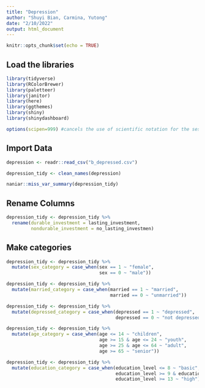```yaml
---
title: "Depression"
author: "Shuyi Bian, Carmina, Yutong"
date: "2/10/2022"
output: html_document
---
```


```r
knitr::opts_chunk$set(echo = TRUE)
```

## Load the libraries
```r
library(tidyverse)
library(RColorBrewer)
library(paletteer)
library(janitor)
library(here)
library(ggthemes)
library(shiny)
library(shinydashboard)
```

```r
options(scipen=999) #cancels the use of scientific notation for the session
```

## Import Data
```r
depression <- readr::read_csv("b_depressed.csv")
```
```r
depression_tidy <- clean_names(depression)
```

```r
naniar::miss_var_summary(depression_tidy)
```

## Rename Columns
```r
depression_tidy <- depression_tidy %>% 
  rename(durable_investment = lasting_investment,
         nondurable_investment = no_lasting_investmen)
```

## Make categories

```r
depression_tidy <- depression_tidy %>% 
  mutate(sex_category = case_when(sex == 1 ~ "female",
                                  sex == 0 ~ "male"))
```

```r
depression_tidy <- depression_tidy %>% 
  mutate(married_category = case_when(married == 1 ~ "married",
                                      married == 0 ~ "unmarried"))
```

```r
depression_tidy <- depression_tidy %>% 
  mutate(depressed_category = case_when(depressed == 1 ~ "depressed",
                                        depressed == 0 ~ "not depressed"))
```

```r
depression_tidy <- depression_tidy %>% 
  mutate(age_category = case_when(age <= 14 ~ "children",
                                  age >= 15 & age <= 24 ~ "youth",
                                  age >= 25 & age <= 64 ~ "adult",
                                  age >= 65 ~ "senior"))
```

```r
depression_tidy <- depression_tidy %>% 
  mutate(education_category = case_when(education_level <= 8 ~ "basic",
                                        education_level >= 9 & education_level <= 12 ~ "secondary",
                                        education_level >= 13 ~ "high"))
```


